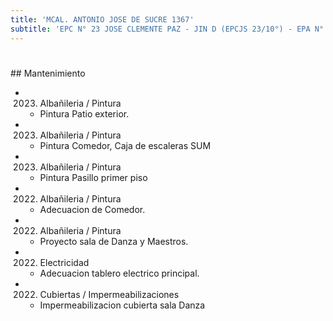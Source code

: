 ```yaml
---
title: 'MCAL. ANTONIO JOSE DE SUCRE 1367'
subtitle: 'EPC N° 23 JOSE CLEMENTE PAZ - JIN D (EPCJS 23/10°) - EPA N° 23 JOSE CLEMENTE PAZ'
---
```


#


 ## Mantenimiento

*  (2023) Albañileria / Pintura 
    + Pintura Patio exterior.

*  (2023) Albañileria / Pintura 
    + Pintura Comedor, Caja de escaleras SUM

*  (2023) Albañileria / Pintura 
    + Pintura Pasillo primer piso

*  (2022) Albañileria / Pintura 
    + Adecuacion de Comedor.

*  (2022) Albañileria / Pintura 
    + Proyecto sala de Danza y Maestros.

*  (2022) Electricidad 
    + Adecuacion tablero electrico principal.

*  (2022) Cubiertas / Impermeabilizaciones 
    + Impermeabilizacion cubierta sala Danza



